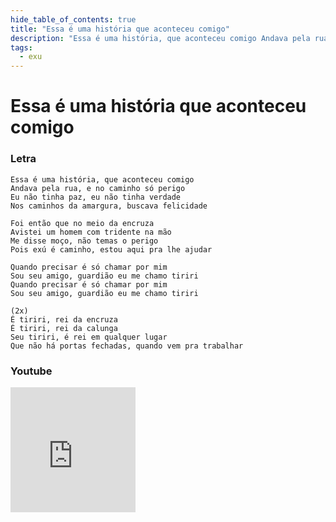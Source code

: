 ```yaml
---
hide_table_of_contents: true
title: "Essa é uma história que aconteceu comigo"
description: "Essa é uma história, que aconteceu comigo Andava pela rua, e no caminho só perigo Eu não tinha paz, eu não tinha verdade Nos caminhos da amargura, buscava felicidade Foi então que no meio da encruza Avistei um homem com tridente na mão Me disse moço, não temas o perigo Pois exú é caminho, estou aqui pra lhe ajudar Quando precisar é só chamar por mim Sou seu amigo, guardião eu me chamo tiriri Quando precisar é só chamar por mim Sou seu amigo, guardião eu me chamo tiriri É tiriri, rei da encruza É tiriri, rei da calunga Seu tiriri, é rei em qualquer lugar Que não há portas fechadas, quando vem pra trabalhar"
tags:
  - exu
---
```


# Essa é uma história que aconteceu comigo

### Letra

```text
Essa é uma história, que aconteceu comigo
Andava pela rua, e no caminho só perigo
Eu não tinha paz, eu não tinha verdade
Nos caminhos da amargura, buscava felicidade

Foi então que no meio da encruza
Avistei um homem com tridente na mão
Me disse moço, não temas o perigo
Pois exú é caminho, estou aqui pra lhe ajudar

Quando precisar é só chamar por mim
Sou seu amigo, guardião eu me chamo tiriri
Quando precisar é só chamar por mim
Sou seu amigo, guardião eu me chamo tiriri

(2x)
É tiriri, rei da encruza
É tiriri, rei da calunga
Seu tiriri, é rei em qualquer lugar
Que não há portas fechadas, quando vem pra trabalhar
```

### Youtube

<iframe
  width="200"
  height="200"
  src="https://www.youtube.com/embed/lWE4VDonoMg"
  title="YouTube video player"
  frameborder="0"
  allow="accelerometer; autoplay; clipboard-write; encrypted-media; gyroscope; picture-in-picture; web-share"
  referrerpolicy="strict-origin-when-cross-origin"
  allowfullscreen
></iframe>